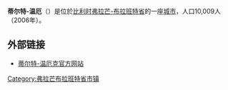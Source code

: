 {{Unreferenced|time=2018-08-16T13:13:10+00:00}}
'''蒂尔特-温厄'''（{{lang-nl|Tielt-Winge}}）是位於[[比利时|比利时]][[弗拉芒-布拉班特省|弗拉芒-布拉班特省]]的一座[[城市|城市]]，人口10,009人（2006年）。

== 外部链接 ==
* [http://www.tielt-winge.be/ 蒂尔特-温厄克官方网站]

{{佛罗明-布拉奔省市区}}
{{Belgium-geo-stub}}
{{DEFAULTSORT:Tielt-Winge}}

[[Category:弗拉芒布拉班特省市镇|Category:弗拉芒布拉班特省市镇]]